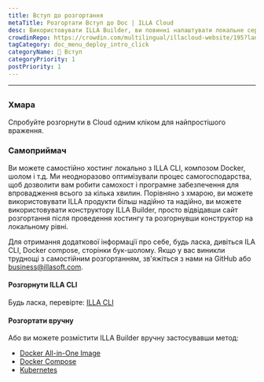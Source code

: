 ```yaml
---
title: Вступ до розгортання
metaTitle: Розгортати Вступ до Doc | ILLA Cloud
desc: Використовувати ILLA Builder, ви повинні налаштувати локальне середовище для підключення до свого пристрою або використовувати ILLA Cloud для того, щоб пропустити процес збірки та швидко використовувати продукти ILLA.
crowdinRepo: https://crowdin.com/multilingual/illacloud-website/195?languages=uk&filter=basic&value=0
tagCategory: doc_menu_deploy_intro_click
categoryName: 👋 Вступ
categoryPriority: 1
postPriority: 1
---
```


* * *

## <h2 hidden>Розгортання</h2>

### Хмара

Спробуйте розгорнути в Cloud одним кліком для найпростішого враження.

### Самоприймач

Ви можете самостійно хостинг локально з ILLA CLI, композом Docker, шолом і т.д. Ми неодноразово оптимізували процес самогосподарства, щоб дозволити вам робити самохост і програмне забезпечення для впровадження всього за кілька хвилин. Порівняно з хмарою, ви можете використовувати ILLA продукти більш надійно та надійно, ви можете використовувати конструктору ILLA Builder, просто відвідавши сайт розгортання після проведення хостингу та розгорнувши конструктор на локальному рівні.

Для отримання додаткової інформації про себе, будь ласка, дивіться ILA CLI, Docker compose, сторінки бук-шолому.
Якщо у вас виникли труднощі з самостійним розгортанням, зв'яжіться з нами на GitHub або business@illasoft.com.

#### Розгорнути ILLA CLI

Будь ласка, перевірте: [ILLA CLI](https://www.illacloud.com/docs/illa-cli)

#### Розгортати вручну

Або ви можете розмістити ILLA Builder вручну застосувавши метод:

-   [Docker All-in-One Image](https://github.com/illacloud/deploy-illa-manually/blob/main/docker/README.md)
-   [Docker Compose](https://github.com/illacloud/deploy-illa-manually/blob/main/docker-compose/README.md)
-   [Kubernetes](https://github.com/illacloud/deploy-illa-manually/blob/main/kubernetes/README.md)
